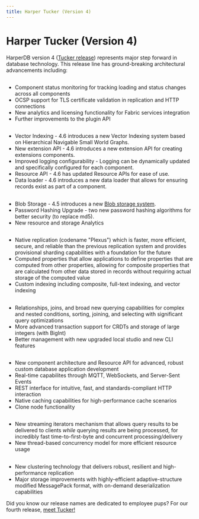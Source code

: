 ```yaml
---
title: Harper Tucker (Version 4)
---
```



# Harper Tucker (Version 4)

HarperDB version 4 ([Tucker release](v4-tucker/tucker)) represents major step forward in database technology. This release line has ground-breaking architectural advancements including:

## <LatestPatchLink major={4} minor={7} label="4.7 alpha" />

- Component status monitoring for tracking loading and status changes across all components
- OCSP support for TLS certificate validation in replication and HTTP connections
- New analytics and licensing functionality for Fabric services integration
- Further improvements to the plugin API

## <LatestPatchLink major={4} minor={6} />

- Vector Indexing - 4.6 introduces a new Vector Indexing system based on Hierarchical Navigable Small World Graphs.
- New extension API - 4.6 introduces a new extension API for creating extensions components.
- Improved logging configurability - Logging can be dynamically updated and specifically configured for each component.
- Resource API - 4.6 has updated Resource APIs for ease of use.
- Data loader - 4.6 introduces a new data loader that allows for ensuring records exist as part of a component.

## <LatestPatchLink major={4} minor={5} />

- Blob Storage - 4.5 introduces a new [Blob storage system](/docs/reference/blob).
- Password Hashing Upgrade - two new password hashing algorithms for better security (to replace md5).
- New resource and storage Analytics

## <LatestPatchLink major={4} minor={4} />

- Native replication (codename "Plexus") which is faster, more efficient, secure, and reliable than the previous replication system and provides provisional sharding capabilities with a foundation for the future
- Computed properties that allow applications to define properties that are computed from other properties, allowing for composite properties that are calculated from other data stored in records without requiring actual storage of the computed value
- Custom indexing including composite, full-text indexing, and vector indexing

## <LatestPatchLink major={4} minor={3} />

- Relationships, joins, and broad new querying capabilities for complex and nested conditions, sorting, joining, and selecting with significant query optimizations
- More advanced transaction support for CRDTs and storage of large integers (with BigInt)
- Better management with new upgraded local studio and new CLI features

## <LatestPatchLink major={4} minor={2} />

- New component architecture and Resource API for advanced, robust custom database application development
- Real-time capabilites through MQTT, WebSockets, and Server-Sent Events
- REST interface for intuitive, fast, and standards-compliant HTTP interaction
- Native caching capabilities for high-performance cache scenarios
- Clone node functionality

## <LatestPatchLink major={4} minor={1} />

- New streaming iterators mechanism that allows query results to be delivered to clients _while_ querying results are being processed, for incredibly fast time-to-first-byte and concurrent processing/delivery
- New thread-based concurrency model for more efficient resource usage

## <LatestPatchLink major={4} minor={0} />

- New clustering technology that delivers robust, resilient and high-performance replication
- Major storage improvements with highly-efficient adaptive-structure modified MessagePack format, with on-demand deserialization capabilities

Did you know our release names are dedicated to employee pups? For our fourth release, [meet Tucker!](v4-tucker/tucker)
